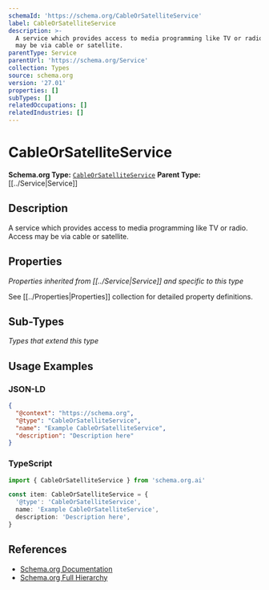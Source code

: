```yaml
---
schemaId: 'https://schema.org/CableOrSatelliteService'
label: CableOrSatelliteService
description: >-
  A service which provides access to media programming like TV or radio. Access
  may be via cable or satellite.
parentType: Service
parentUrl: 'https://schema.org/Service'
collection: Types
source: schema.org
version: '27.01'
properties: []
subTypes: []
relatedOccupations: []
relatedIndustries: []
---
```

# CableOrSatelliteService

**Schema.org Type:** [`CableOrSatelliteService`](https://schema.org/CableOrSatelliteService)
**Parent Type:** [[../Service|Service]]

## Description

A service which provides access to media programming like TV or radio. Access may be via cable or satellite.

## Properties

*Properties inherited from [[../Service|Service]] and specific to this type*

See [[../Properties|Properties]] collection for detailed property definitions.

## Sub-Types

*Types that extend this type*

## Usage Examples

### JSON-LD

```json
{
  "@context": "https://schema.org",
  "@type": "CableOrSatelliteService",
  "name": "Example CableOrSatelliteService",
  "description": "Description here"
}
```

### TypeScript

```typescript
import { CableOrSatelliteService } from 'schema.org.ai'

const item: CableOrSatelliteService = {
  '@type': 'CableOrSatelliteService',
  name: 'Example CableOrSatelliteService',
  description: 'Description here',
}
```

## References

- [Schema.org Documentation](https://schema.org/CableOrSatelliteService)
- [Schema.org Full Hierarchy](https://schema.org/docs/full.html)
